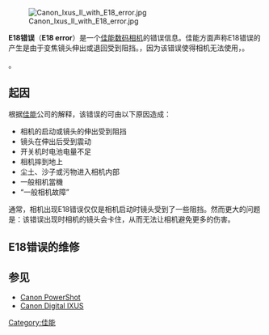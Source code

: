 {{Unreferenced |time=2009-06-14T15:58:13+00:00 }}

[[File:Canon_Ixus_II_with_E18_error.jpg|right]]

'''E18错误'''（'''E18 error'''）是一个[[佳能|佳能]][[数码相机|数码相机]]的错误信息。佳能方面声称E18错误的产生是由于变焦镜头伸出或退回受到阻挡。{{fact|该错误并不普遍，但是在佳能的用户群中却很臭名昭著|time=2009-06-14}}，因为该错误使得相机无法使用，{{fact|而维修所需不菲，佳能拒绝提供免费的维修或更换|time=2009-06-14}}。

{{fact|其他的数码相机厂商也有类似的问题，比如[[Nikon_Coolpix_SYSTEM_ERROR|Nikon Coolpix SYSTEM ERROR]]。任何有着伸缩变焦镜头的机型都可能遭遇类似的错误信息|time=2009-06-14}}。

== 起因 ==
根据[[佳能|佳能]]公司的解释，该错误的可由以下原因造成：

*相机的启动或镜头的伸出受到阻挡
*镜头在伸出后受到震动
*开关机时电池电量不足
*相机摔到地上
*尘土、沙子或污物进入相机内部
*一般相机當機
*“一般相机故障”

通常，相机出现E18错误仅仅是相机启动时镜头受到了一些阻挡。然而更大的问题是：该错误出现时相机的镜头会卡住，从而无法让相机避免更多的伤害。

== E18错误的维修 ==
==参见==
*[[Canon_PowerShot|Canon PowerShot]]
*[[Canon_Digital_IXUS|Canon Digital IXUS]]

[[Category:佳能|Category:佳能]]